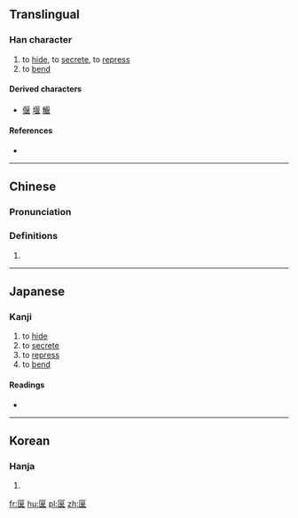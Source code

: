 ==Translingual==
{{Han etyl}}

===Han character===
{{Han char|rn=23|rad=匸|as=07|sn=9|four=7171<sub>4</sub>|canj=尸日女 (SAV)|ids=⿷[[匚]][[妟]]}}

# to [[hide]], to [[secrete]], to [[repress]]
# to [[bend]]

====Derived characters====
* [[偃]] [[堰]] [[鰋]]

====References====
* {{Han ref|kx=0155.080|dkj=02684|dj=0347.200|hdz=10085.190|uh=533D|ud=21309|bh=CDF4|bd=52724}}

----

==Chinese==
{{zh-forms}}

===Pronunciation===
{{zh-pron
|m=yǎn
|c=jin2
|mc=y
|oc=y
|ma=
|cat=v
}}

===Definitions===
{{zh-hanzi}}

# {{rfdef|lang=zh}}

----

==Japanese==

===Kanji===
{{ja-kanji|grade=|rs=匸07}}

# to [[hide]]
# to [[secrete]]
# to [[repress]]
# to [[bend]]

====Readings====
* {{ja-readings|on=[[えん]] (en)|kun=[[かくす]] (kakusu), [[ふす]] (fusu), [[なびく]] (nabiku), [[はこ]] (hako), [[どぶ]] (dobu)}}

----

==Korean==

===Hanja===
{{ko-hanja|hangeul=언|rv=eon|mr=ŏn}}

# {{defn|lang=ko|sort=匸07}}

[[fr:匽]]
[[hu:匽]]
[[pl:匽]]
[[zh:匽]]